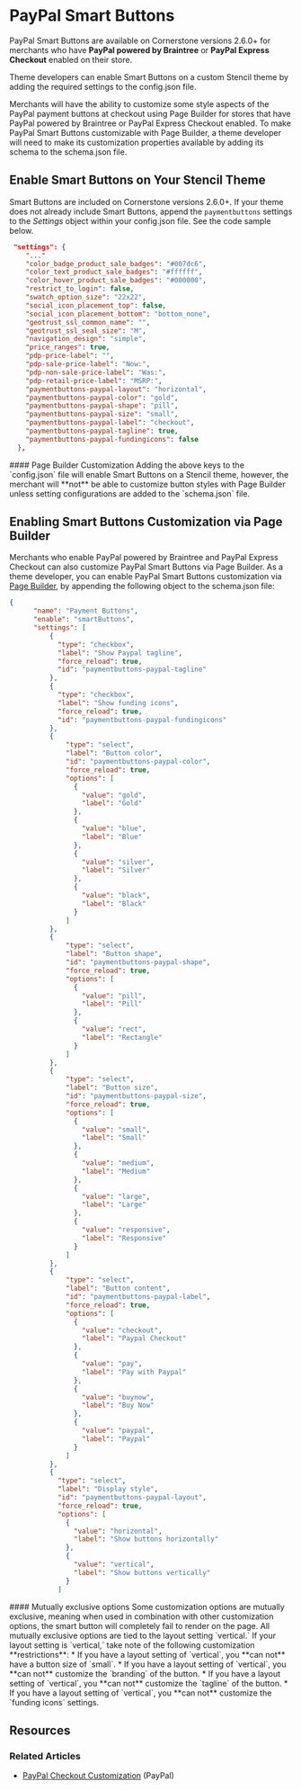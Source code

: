 # PayPal Smart Buttons


PayPal Smart Buttons are available on Cornerstone versions 2.6.0+ for merchants who have **PayPal powered by Braintree** or **PayPal Express Checkout** enabled on their store.

Theme developers can enable Smart Buttons on a custom Stencil theme by adding the required settings to the <span class="fn">config.json</span> file.

Merchants will have the ability to customize some style aspects of the PayPal payment buttons at checkout using Page Builder for stores that have PayPal powered by Braintree or PayPal Express Checkout enabled. To make PayPal Smart Buttons customizable with Page Builder, a theme developer will need to make its customization properties available by adding its schema to the <span class="fn">schema.json</span> file.

## Enable Smart Buttons on Your Stencil Theme

Smart Buttons are included on Cornerstone versions 2.6.0+. If your theme does not already include Smart Buttons, append the `paymentbuttons` settings to the _Settings_ object within your <span class="fn">config.json</span> file. See the code sample below.

```json filename="Addition of paymentbuttons to 'settings' object config.json" showlineNumbers copy
 "settings": {
    "..."
    "color_badge_product_sale_badges": "#007dc6",
    "color_text_product_sale_badges": "#ffffff",
    "color_hover_product_sale_badges": "#000000",
    "restrict_to_login": false,
    "swatch_option_size": "22x22",
    "social_icon_placement_top": false,
    "social_icon_placement_bottom": "bottom_none",
    "geotrust_ssl_common_name": "",
    "geotrust_ssl_seal_size": "M",
    "navigation_design": "simple",
    "price_ranges": true,
    "pdp-price-label": "",
    "pdp-sale-price-label": "Now:",
    "pdp-non-sale-price-label": "Was:",
    "pdp-retail-price-label": "MSRP:",
    "paymentbuttons-paypal-layout": "horizontal",
    "paymentbuttons-paypal-color": "gold",
    "paymentbuttons-paypal-shape": "pill",
    "paymentbuttons-paypal-size": "small",
    "paymentbuttons-paypal-label": "checkout",
    "paymentbuttons-paypal-tagline": true,
    "paymentbuttons-paypal-fundingicons": false
  },
```

<Callout type="warning" emoji="⚠️">
#### Page Builder Customization
Adding the above keys to the `config.json` file will enable Smart Buttons on a Stencil theme, however, the merchant will **not** be able to customize button styles with Page Builder unless setting configurations are added to the `schema.json` file.
</Callout>


<a id="page-builder"></a>

## Enabling Smart Buttons Customization via Page Builder

Merchants who enable PayPal powered by Braintree and PayPal Express Checkout can also customize PayPal Smart Buttons via Page Builder. As a theme developer, you can enable PayPal Smart Buttons customization via [Page Builder](/stencil-docs/stencil-theme-editor/schema-json-metadata), by appending the following object to the <span class="fn">schema.json</span> file:


```json Filename="Addition to schema.json file in order to enable Page Builder customization schema.json"  showLineNumbers copy
{
      "name": "Payment Buttons",
      "enable": "smartButtons",
      "settings": [
          {
            "type": "checkbox",
            "label": "Show Paypal tagline",
            "force_reload": true,
            "id": "paymentbuttons-paypal-tagline"
          },
          {
            "type": "checkbox",
            "label": "Show funding icons",
            "force_reload": true,
            "id": "paymentbuttons-paypal-fundingicons"
          },
          {
              "type": "select",
              "label": "Button color",
              "id": "paymentbuttons-paypal-color",
              "force_reload": true,
              "options": [
                {
                  "value": "gold",
                  "label": "Gold"
                },
                {
                  "value": "blue",
                  "label": "Blue"
                },
                {
                  "value": "silver",
                  "label": "Silver"
                },
                {
                  "value": "black",
                  "label": "Black"
                }
              ]
          },
          {
              "type": "select",
              "label": "Button shape",
              "id": "paymentbuttons-paypal-shape",
              "force_reload": true,
              "options": [
                {
                  "value": "pill",
                  "label": "Pill"
                },
                {
                  "value": "rect",
                  "label": "Rectangle"
                }
              ]
          },
          {
              "type": "select",
              "label": "Button size",
              "id": "paymentbuttons-paypal-size",
              "force_reload": true,
              "options": [
                {
                  "value": "small",
                  "label": "Small"
                },
                {
                  "value": "medium",
                  "label": "Medium"
                },
                {
                  "value": "large",
                  "label": "Large"
                },
                {
                  "value": "responsive",
                  "label": "Responsive"
                }
              ]
          },
          {
              "type": "select",
              "label": "Button content",
              "id": "paymentbuttons-paypal-label",
              "force_reload": true,
              "options": [
                {
                  "value": "checkout",
                  "label": "Paypal Checkout"
                },
                {
                  "value": "pay",
                  "label": "Pay with Paypal"
                },
                {
                  "value": "buynow",
                  "label": "Buy Now"
                },
                {
                  "value": "paypal",
                  "label": "Paypal"
                }
              ]
          },
          {
            "type": "select",
            "label": "Display style",
            "id": "paymentbuttons-paypal-layout",
            "force_reload": true,
            "options": [
              {
                "value": "horizontal",
                "label": "Show buttons horizontally"
              },
              {
                "value": "vertical",
                "label": "Show buttons vertically"
              }
            ]
```

<Callout type="warning" emoji="⚠️">
#### Mutually exclusive options
Some customization options are mutually exclusive, meaning when used in combination with other customization options, the smart button will completely fail to render on the page.
All mutually exclusive options are tied to the layout setting `vertical.` If your layout setting is `vertical,` take note of the following customization **restrictions**:
 * If you have a layout setting of `vertical`, you **can not** have a button size of `small`.
 * If you have a layout setting of `vertical`, you **can not** customize the `branding` of the button.
 * If you have a layout setting of `vertical`, you **can not** customize the `tagline` of the button.
 * If you have a layout setting of `vertical`, you **can not** customize the `funding icons` settings.
</Callout>

## Resources

### Related Articles

* [PayPal Checkout Customization](https://developer.paypal.com/demo/checkout/#/pattern/checkout) (PayPal)
